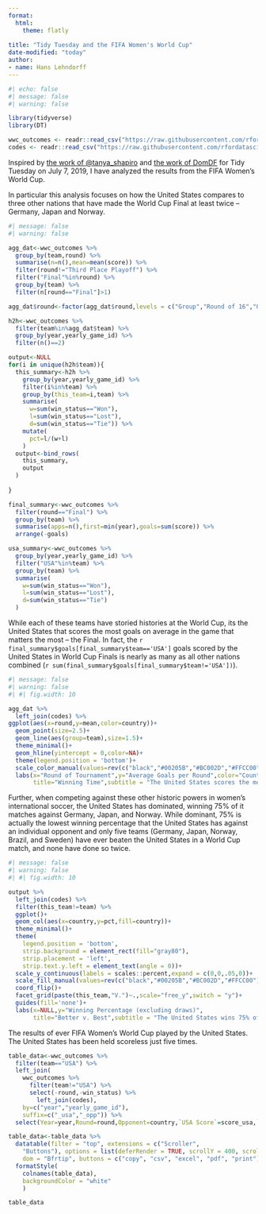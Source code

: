 ```yaml
---
format:
  html:
    theme: flatly
      
title: "Tidy Tuesday and the FIFA Women's World Cup"
date-modified: "today"
author:
- name: Hans Lehndorff
---
```


```r
#| echo: false
#| message: false
#| warning: false

library(tidyverse)
library(DT)

wwc_outcomes <- readr::read_csv("https://raw.githubusercontent.com/rfordatascience/tidytuesday/master/data/2019/2019-07-09/wwc_outcomes.csv")
codes <- readr::read_csv("https://raw.githubusercontent.com/rfordatascience/tidytuesday/master/data/2019/2019-07-09/codes.csv")

```

Inspired by [the work of \@tanya_shapiro](https://twitter.com/tanya_shapiro/status/1148628053003821057/photo/1) and [the work of DomDF](https://github.com/DomDF/TidyTuesdays/blob/master/2019_week28.R) for Tidy Tuesday on July 7, 2019, I have analyzed the results from the FIFA Women's World Cup.

In particular this analysis focuses on how the United States compares to three other nations that have made the World Cup Final at least twice -- Germany, Japan and Norway.

```r
#| message: false
#| warning: false

agg_dat<-wwc_outcomes %>% 
  group_by(team,round) %>% 
  summarise(n=n(),mean=mean(score)) %>% 
  filter(round!="Third Place Playoff") %>% 
  filter("Final"%in%round) %>% 
  group_by(team) %>% 
  filter(n[round=="Final"]>1)

agg_dat$round<-factor(agg_dat$round,levels = c("Group","Round of 16","Quarter Final","Semi Final","Final"))

h2h<-wwc_outcomes %>% 
  filter(team%in%agg_dat$team) %>% 
  group_by(year,yearly_game_id) %>% 
  filter(n()==2)

output<-NULL
for(i in unique(h2h$team)){
  this_summary<-h2h %>% 
    group_by(year,yearly_game_id) %>% 
    filter(i%in%team) %>%
    group_by(this_team=i,team) %>% 
    summarise(
      w=sum(win_status=="Won"),
      l=sum(win_status=="Lost"),
      d=sum(win_status=="Tie")) %>% 
    mutate(
      pct=l/(w+l)
    )
  output<-bind_rows(
    this_summary,
    output
  )
  
}

final_summary<-wwc_outcomes %>% 
  filter(round=="Final") %>% 
  group_by(team) %>% 
  summarise(apps=n(),first=min(year),goals=sum(score)) %>% 
  arrange(-goals)

usa_summary<-wwc_outcomes %>% 
  group_by(year,yearly_game_id) %>% 
  filter("USA"%in%team) %>% 
  group_by(team) %>% 
  summarise(
    w=sum(win_status=="Won"),
    l=sum(win_status=="Lost"),
    d=sum(win_status=="Tie")
  )

```

While each of these teams have storied histories at the World Cup, its the United States that scores the most goals on average in the game that matters the most -- the Final. In fact, the `r  final_summary$goals[final_summary$team=='USA']` goals scored by the United States in World Cup Finals is nearly as many as all other nations combined (`r sum(final_summary$goals[final_summary$team!='USA'])`).

```r
#| message: false
#| warning: false
#| #| fig.width: 10

agg_dat %>% 
  left_join(codes) %>% 
ggplot(aes(x=round,y=mean,color=country))+
  geom_point(size=2.5)+
  geom_line(aes(group=team),size=1.5)+
  theme_minimal()+
  geom_hline(yintercept = 0,color=NA)+
  theme(legend.position = 'bottom')+
  scale_color_manual(values=rev(c("black","#00205B","#BC002D","#FFCC00")))+
  labs(x="Round of Tournament",y="Average Goals per Round",color="Country",
       title="Winning Time",subtitle = "The United States scores the most goals in World Cup Finals")


```

Further, when competing against these other historic powers in women's international soccer, the United States has dominated, winning 75% of it matches against Germany, Japan, and Norway. While dominant, 75% is actually the lowest winning percentage that the United States has against an individual opponent and only five teams (Germany, Japan, Norway, Brazil, and Sweden) have ever beaten the United States in a World Cup match, and none have done so twice.

```r
#| message: false
#| warning: false
#| #| fig.width: 10

output %>% 
  left_join(codes) %>% 
  filter(this_team!=team) %>% 
  ggplot()+
  geom_col(aes(x=country,y=pct,fill=country))+
  theme_minimal()+
  theme(
    legend.position = 'bottom',
    strip.background = element_rect(fill="gray80"),
    strip.placement = 'left',
    strip.text.y.left = element_text(angle = 0))+
  scale_y_continuous(labels = scales::percent,expand = c(0,0,.05,0))+
  scale_fill_manual(values=rev(c("black","#00205B","#BC002D","#FFCC00")))+
  coord_flip()+
  facet_grid(paste(this_team,"V.")~.,scale="free_y",switch = "y")+
  guides(fill='none')+
  labs(x=NULL,y="Winning Percentage (excluding draws)",
       title="Better v. Best",subtitle = "The United States wins 75% of its matches against other top teams")

```

The results of ever FIFA Women's World Cup played by the United States. The United States has been held scoreless just five times.

```r

table_data<-wwc_outcomes %>% 
  filter(team=="USA") %>% 
  left_join(
    wwc_outcomes %>% 
      filter(team!="USA") %>% 
      select(-round,-win_status) %>% 
        left_join(codes),
    by=c("year","yearly_game_id"),
    suffix=c("_usa","_opp")) %>% 
  select(Year=year,Round=round,Opponent=country,`USA Score`=score_usa,`Opponnent Score`=score_opp,Result=win_status) 

table_data<-table_data %>% 
  datatable(filter = "top", extensions = c("Scroller",
    "Buttons"), options = list(deferRender = TRUE, scrollY = 400, scroller = TRUE,
    dom = "Bfrtip", buttons = c("copy", "csv", "excel", "pdf", "print"))) %>% 
  formatStyle(
    colnames(table_data),
    backgroundColor = "white"
    )

table_data

```
